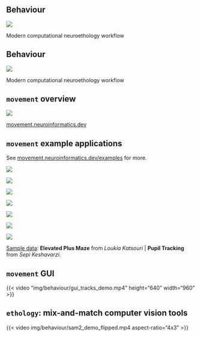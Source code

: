 ## Behaviour

![](img/behaviour/neuroethology_workflow.png)

::: footer
Modern computational neuroethology workflow
:::

## Behaviour {auto-animate=true auto-animate-easing="ease-in-out"}

![](img/behaviour/neuroethology_workflow_annot.png)

::: footer
Modern computational neuroethology workflow
:::

## `movement` overview

![](img/behaviour/movement_overview.png)

::: footer
[movement.neuroinformatics.dev](https://movement.neuroinformatics.dev/)
:::

## `movement` example applications {.smaller}

See [movement.neuroinformatics.dev/examples](https://movement.neuroinformatics.dev/examples/) for more.

::: {layout="[[25, 25, 20, 20], [40, 20, 40]]"}

::: {.fragment fragment-index=2}
![](img/behaviour/centroid_trajectory.png)
:::

::: {.fragment fragment-index=2}
![](img/behaviour/occupancy_heatmap.png)
:::

::: {.fragment fragment-index=3}
![](img/behaviour/rois.png)
:::

::: {.fragment fragment-index=3}
![](img/behaviour/head_direction_angle.png)
:::

::: {.fragment fragment-index=1}
![](img/behaviour/raw_vs_clean.png)
:::

::: {.fragment fragment-index=4}
![](img/behaviour/pupil_keypoints.png)
:::

::: {.fragment fragment-index=4}
![](img/behaviour/pupil_velocity_black.png)
:::

:::

::: footer
[Sample data](https://movement.neuroinformatics.dev/user_guide/input_output.html#sample-data): __Elevated Plus Maze__ from *Loukia Katsouri* | __Pupil Tracking__ from *Sepi Keshavarzi*.
:::

## `movement` GUI
{{< video "img/behaviour/gui_tracks_demo.mp4" height="640" width="960" >}}


## `ethology`: mix-and-match computer vision tools


{{< video img/behaviour/sam2_demo_flipped.mp4 aspect-ratio="4x3" >}}

<!-- - Mix and match computer vision tools, compare performance of equivalent methods -->
<!-- - Use annotations as prompts for segmentation models, such as Segment Anything. -->
<!-- - Programmatically curate manual annotations -->
<!-- - Use track-anything-models, compare trackers -->
<!-- - Support common video utilities: cropping frame size, compressing videos, clipping videos, identifying outlier frames..._ -->



